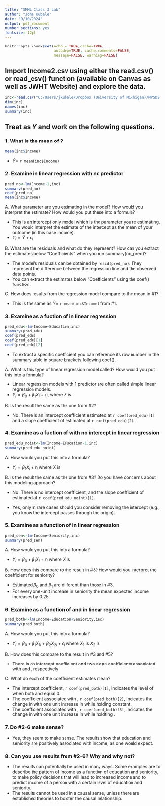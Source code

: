 ---
title: "SMML Class 3 Lab"
author: "John Kubale"
date: "9/10/2024"
output: pdf_document
number_sections: yes
fontsize: 12pt
---

```{r setup, include=FALSE, tidy=TRUE}
knitr::opts_chunk$set(echo = TRUE,cache=TRUE, 
                      autodep=TRUE, cache.comments=FALSE,
                      message=FALSE, warning=FALSE)
```

## Import Income2.csv using either the read.csv() or read_csv() function (available on Canvas as well as JWHT Website) and explore the data.

```{r}
inc<-read.csv("C:/Users/jkubale/Dropbox (University of Michigan)/MPSDS 685/data/Income2.csv") #remember to change your filepath!
dim(inc)
names(inc)
summary(inc)
```

## Treat \texttt{Income} as $Y$ and work on the following questions.<br>

### 1. What is the mean of \texttt{Income}?

```{r}
mean(inc$Income)
```

-   $\bar{Y}=$ `r mean(inc$Income)`

### 2. Examine \texttt{Income} in linear regression with no predictor

```{r}
pred_no<-lm(Income~1,inc)
summary(pred_no)
coef(pred_no)
mean(inc$Income)
```

A. What parameter are you estimating in the model? How would you interpret the estimate? How would you put these into a formula?

-   This is an intercept only model which is the parameter you're estimating. You would interpret the estimate of the intercept as the mean of your outcome (in this case income).
-   $Y_i=\bar{Y}+\epsilon_i$

B. What are the residuals and what do they represent? How can you extract the estimates below "Coefficients" when you run summary(no_pred)?

-   The model's residuals can be obtained by `resid(pred_no)`. They represent the difference between the regression line and the observed data points.
-   You can extract the estimates below "Coefficients" using the coef() function.

C. How does results from the regression model compare to the mean in #1?

-   This is the same as $\bar{Y}=$ `r mean(inc$Income)` from #1.

### 3. Examine \texttt{Income} as a fuction of \texttt{Education} in linear regression

```{r}
pred_edu<-lm(Income~Education,inc)
summary(pred_edu)
coef(pred_edu)
coef(pred_edu)[1]
coef(pred_edu)[2]
```

-   To extract a specific coefficient you can reference its row number in the summary table in square brackets following coef().

A. What is this type of linear regression model called? How would you put this into a formula?

-   Linear regression models with 1 predictor are often called simple linear regression models.
-   $Y_i=\beta_0+\beta_1X_i+\epsilon_i$, where $X$ is \texttt{Education}

B. Is the result the same as the one from #2?

-   No. There is an intercept coefficient estimated at `r coef(pred_edu)[1]` and a slope coefficient of \texttt{Education} estimated at `r coef(pred_edu)[2]`.

### 4. Examine \texttt{Income} as a fuction of \texttt{Education} with no intercept in linear regression

```{r}
pred_edu_noint<-lm(Income~Education-1,inc)
summary(pred_edu_noint)
```

A. How would you put this into a formula?

-   $Y_i=\beta_1X_i+\epsilon_i$ where $X$ is \texttt{Education}

B. Is the result the same as the one from #3? Do you have concerns about this modeling approach?

-   No. There is no intercept coefficient, and the slope coefficient of \texttt{Education} estimated at `r coef(pred_edu_noint)[1]`.

-   Yes, only in rare cases should you consider removing the intercept (e.g., you know the intercept passes through the origin).

### 5. Examine \texttt{Income} as a function of \texttt{Seniority} in linear regression

```{r}
pred_sen<-lm(Income~Seniority,inc)
summary(pred_sen)
```

A. How would you put this into a formula?

-   $Y_i=\beta_0+\beta_1X_i+\epsilon_i$ where $X$ is \texttt{Seniority}

B. How does this compare to the result in #3? How would you interpret the coefficient for seniority?

-   Estimated $\beta_0$ and $\beta_1$ are different than those in #3.
-   For every one-unit increase in seniority the mean expected income increases by 0.25.

### 6. Examine \texttt{Income} as a function of \texttt{Education} and \texttt{Seniority} in linear regression

```{r}
pred_both<-lm(Income~Education+Seniority,inc)
summary(pred_both)
```

A. How would you put this into a formula?

-   $Y_i=\beta_0+\beta_1X_{1i}+\beta_2X_{2i}+\epsilon_i$ where $X_1$ is \texttt{Education} $X_2$ is \texttt{Seniority}

B. How does this compare to the result in #3 and #5?

-   There is an intercept coefficient and two slope coefficients associated with \texttt{Education} and \texttt{Seniority}, respectively

C. What do each of the coefficient estimates mean?

-   The intercept coefficient, `r coef(pred_both)[1]`, indicates the level of \texttt{Income} when both \texttt{Education} and \texttt{Seniority} equal 0.
-   The coefficient associated with \texttt{Education}, `r coef(pred_both)[2]`, indicates the change in \texttt{Income} with one unit increase in \texttt{Education} while holding \texttt{Seniority} constant.
-   The coefficient associated with \texttt{Seniority}, `r coef(pred_both)[3]`, indicates the change in \texttt{Income} with one unit increase in \texttt{Seniority} while holdting \texttt{Education}.

### 7. Do #2-6 make sense?

-   Yes, they seem to make sense. The results show that education and seniority are positively associated with income, as one would expect.

### 8. Can you use results from #2-6? Why and why not?

-   The results can potentially be used in many ways. Some examples are to describe the pattern of income as a function of education and seniority, to make policy decisions that will lead to increased income and to predict income of a person with a certain level of education and seniority.
-   The results cannot be used in a causal sense, unless there are established theories to bolster the causal relationship.
